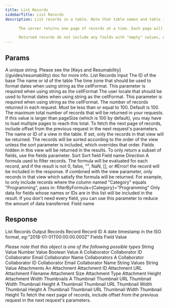 ```yaml
---
title: List Records
sidebarTitle: List Records
description: List records in a table. Note that table names and table ids can be used interchangeably. We recommend using table IDs so you don't need to modify your API request when your table name changes.

      The server returns one page of records at a time. Each page will contain pageSize records, which is 100 by default. If there are more records, the response will contain an offset. To fetch the next page of records, include offset in the next request's parameters. Pagination will stop when you've reached the end of your table. If the maxRecords parameter is passed, pagination will stop once you've reached this maximum.

      Returned records do not include any fields with "empty" values, e.g. "", [], or false.
---
```

    
## Params
    
<ParamField path="key" type="string" required={true}>
  A unique string. Please see the [Keys and Resumability](/guides/resumability)
  doc for more info.
</ParamField><ParamField path="params" type="object" required={true}>
   List Records Input
<Expandable title="properties" defaultOpen={true}><ParamField path="baseId" type="string" required={true}>
   The ID of the base
</ParamField><ParamField path="tableIdOrName" type="string" required={true}>
   The name or id of the table
</ParamField><ParamField path="timeZone" type="string" required={false}>
   The time zone that should be used to format dates when using string as the cellFormat. This parameter is required when using string as the cellFormat
</ParamField><ParamField path="userLocal" type="string" required={false}>
   The user locale that should be used to format dates when using string as the cellFormat. This parameter is required when using string as the cellFormat.
</ParamField><ParamField path="pageSize" type="number" required={false}>
   The number of records returned in each request. Must be less than or equal to 100. Default is 100.
</ParamField><ParamField path="maxRecords" type="number" required={false}>
   The maximum total number of records that will be returned in your requests. If this value is larger than pageSize (which is 100 by default), you may have to load multiple pages to reach this total.
</ParamField><ParamField path="offset" type="string" required={false}>
   To fetch the next page of records, include offset from the previous request in the next request's parameters.
</ParamField><ParamField path="view" type="string" required={false}>
   The name or ID of a view in the table. If set, only the records in that view will be returned. The records will be sorted according to the order of the view unless the sort parameter is included, which overrides that order. Fields hidden in this view will be returned in the results. To only return a subset of fields, use the fields parameter.
</ParamField><ParamField path="sort" type="array" required={false}>
   Sort
<Expandable title="items" defaultOpen={false}><ParamField path="sort[n]" type="object" required={false}>
   Sort field
<Expandable title="properties" defaultOpen={false}><ParamField path="field" type="string" required={true}>
   Field name
</ParamField><ParamField path="direction" type="string" required={false}>
   Direction
</ParamField></Expandable></ParamField></Expandable></ParamField><ParamField path="filterByFormula" type="string" required={false}>
   A formula used to filter records. The formula will be evaluated for each record, and if the result is not 0, false, "", NaN, [], or #Error! the record will be included in the response. If combined with the view parameter, only records in that view which satisfy the formula will be returned. For example, to only include records where the column named "Category" equals "Programming", pass in: filterByFormula={Category}="Programming"
</ParamField><ParamField path="fields" type="array" required={false}>
   Only data for fields whose names or IDs are in this list will be included in the result. If you don't need every field, you can use this parameter to reduce the amount of data transferred.
<Expandable title="items" defaultOpen={false}><ParamField path="fields[n]" type="string" required={false}>
   Field name
</ParamField></Expandable></ParamField></Expandable></ParamField>

## Response

<ResponseField path="response" type="object" required={true}>
   List Records Output
<Expandable title="properties" defaultOpen={false}><ResponseField path="records" type="array" required={true}>
   Records
<Expandable title="items" defaultOpen={false}><ResponseField path="records[n]" type="object" required={true}>
   Record
<Expandable title="properties" defaultOpen={false}><ResponseField path="id" type="string" required={true}>
   Record ID
</ResponseField><ResponseField path="createdTime" type="string" required={true}>
   A date timestamp in the ISO format, eg:"2018-01-01T00:00:00.000Z"
</ResponseField><ResponseField path="fields" type="object" required={true}>
   Fields
<Expandable title="properties" defaultOpen={false}><ResponseField path="fields[key]" type="string | number | boolean | object | array" required={false}>
   Field Value

*Please note that this object is one of the following possible types*
<Expandable title="possible types for fields[key]" defaultOpen={false}><ResponseField path="StringValue" type="string" required={false}>
   String Value
</ResponseField><ResponseField path="NumberValue" type="number" required={false}>
   Number Value
</ResponseField><ResponseField path="BooleanValue" type="boolean" required={false}>
   Boolean Value
</ResponseField><ResponseField path="ACollaborator" type="object" required={false}>
   A Collaborator
<Expandable title="properties" defaultOpen={false}><ResponseField path="id" type="string" required={true}>
   Collaborator ID
</ResponseField><ResponseField path="email" type="string" required={true}>
   Collaborator Email
</ResponseField><ResponseField path="name" type="string" required={true}>
   Collaborator Name
</ResponseField></Expandable></ResponseField><ResponseField path="Collaborators" type="array" required={false}>
   Collaborators
<Expandable title="items" defaultOpen={false}><ResponseField path="Collaborators[n]" type="object" required={false}>
   A Collaborator
<Expandable title="properties" defaultOpen={false}><ResponseField path="id" type="string" required={true}>
   Collaborator ID
</ResponseField><ResponseField path="email" type="string" required={true}>
   Collaborator Email
</ResponseField><ResponseField path="name" type="string" required={true}>
   Collaborator Name
</ResponseField></Expandable></ResponseField></Expandable></ResponseField><ResponseField path="StringValues" type="array" required={false}>
   String Values
<Expandable title="items" defaultOpen={false}><ResponseField path="StringValues[n]" type="string" required={false}>
   String Value
</ResponseField></Expandable></ResponseField><ResponseField path="Attachments" type="array" required={false}>
   Attachments
<Expandable title="items" defaultOpen={false}><ResponseField path="Attachments[n]" type="object" required={false}>
   An Attachment
<Expandable title="properties" defaultOpen={false}><ResponseField path="id" type="string" required={true}>
   Attachment ID
</ResponseField><ResponseField path="url" type="string" required={true}>
   Attachment URL
</ResponseField><ResponseField path="filename" type="string" required={true}>
   Attachment Filename
</ResponseField><ResponseField path="size" type="number" required={true}>
   Attachment Size
</ResponseField><ResponseField path="type" type="string" required={true}>
   Attachment Type
</ResponseField><ResponseField path="height" type="number" required={false}>
   Attachment Height
</ResponseField><ResponseField path="width" type="number" required={false}>
   Attachment Width
</ResponseField><ResponseField path="thumbnails" type="object" required={false}>
   Thumbnails
<Expandable title="properties" defaultOpen={false}><ResponseField path="small" type="object" required={true}>
   A Thumbnail
<Expandable title="properties" defaultOpen={false}><ResponseField path="url" type="string" required={true}>
   Thumbnail URL
</ResponseField><ResponseField path="width" type="number" required={true}>
   Thumbnail Width
</ResponseField><ResponseField path="height" type="number" required={true}>
   Thumbnail Height
</ResponseField></Expandable></ResponseField><ResponseField path="large" type="object" required={true}>
   A Thumbnail
<Expandable title="properties" defaultOpen={false}><ResponseField path="url" type="string" required={true}>
   Thumbnail URL
</ResponseField><ResponseField path="width" type="number" required={true}>
   Thumbnail Width
</ResponseField><ResponseField path="height" type="number" required={true}>
   Thumbnail Height
</ResponseField></Expandable></ResponseField><ResponseField path="full" type="object" required={true}>
   A Thumbnail
<Expandable title="properties" defaultOpen={false}><ResponseField path="url" type="string" required={true}>
   Thumbnail URL
</ResponseField><ResponseField path="width" type="number" required={true}>
   Thumbnail Width
</ResponseField><ResponseField path="height" type="number" required={true}>
   Thumbnail Height
</ResponseField></Expandable></ResponseField></Expandable></ResponseField></Expandable></ResponseField></Expandable></ResponseField></Expandable></ResponseField></Expandable></ResponseField></Expandable></ResponseField></Expandable></ResponseField><ResponseField path="offset" type="string" required={false}>
   To fetch the next page of records, include offset from the previous request in the next request's parameters.
</ResponseField></Expandable></ResponseField>